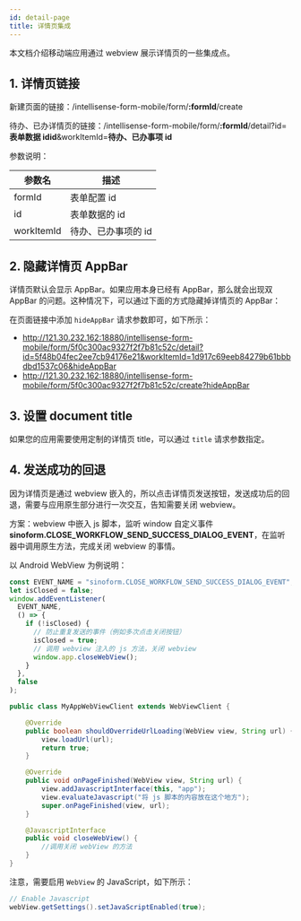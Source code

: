 ```yaml
---
id: detail-page
title: 详情页集成
---
```


本文档介绍移动端应用通过 webview 展示详情页的一些集成点。

## 1. 详情页链接

新建页面的链接：/intellisense-form-mobile/form/**:formId**/create

待办、已办详情页的链接：/intellisense-form-mobile/form/**:formId**/detail?id=**表单数据 idid**&workItemId=**待办、已办事项 id**

参数说明：

| 参数名     | 描述                |
| ---------- | ------------------- |
| formId     | 表单配置 id         |
| id         | 表单数据的 id       |
| workItemId | 待办、已办事项的 id |

## 2. 隐藏详情页 AppBar

详情页默认会显示 AppBar。如果应用本身已经有 AppBar，那么就会出现双 AppBar 的问题。这种情况下，可以通过下面的方式隐藏掉详情页的 AppBar：

在页面链接中添加 `hideAppBar` 请求参数即可，如下所示：

- http://121.30.232.162:18880/intellisense-form-mobile/form/5f0c300ac9327f2f7b81c52c/detail?id=5f48b04fec2ee7cb94176e21&workItemId=1d917c69eeb84279b61bbbdbd1537c06&hideAppBar
- http://121.30.232.162:18880/intellisense-form-mobile/form/5f0c300ac9327f2f7b81c52c/create?hideAppBar

## 3. 设置 document title

如果您的应用需要使用定制的详情页 title，可以通过 `title` 请求参数指定。

## 4. 发送成功的回退

因为详情页是通过 webview 嵌入的，所以点击详情页发送按钮，发送成功后的回退，需要与应用原生部分进行一次交互，告知需要关闭 webview。

方案：webview 中嵌入 js 脚本，监听 window 自定义事件 **sinoform.CLOSE_WORKFLOW_SEND_SUCCESS_DIALOG_EVENT**，在监听器中调用原生方法，完成关闭 webview 的事情。

以 Android WebView 为例说明：

```javascript title="js 脚本"
const EVENT_NAME = "sinoform.CLOSE_WORKFLOW_SEND_SUCCESS_DIALOG_EVENT";
let isClosed = false;
window.addEventListener(
  EVENT_NAME,
  () => {
    if (!isClosed) {
      // 防止重复发送的事件（例如多次点击关闭按钮）
      isClosed = true;
      // 调用 webview 注入的 js 方法，关闭 webview
      window.app.closeWebView();
    }
  },
  false
);
```

```java title="android 原生应用部分"
public class MyAppWebViewClient extends WebViewClient {

    @Override
    public boolean shouldOverrideUrlLoading(WebView view, String url) {
        view.loadUrl(url);
        return true;
    }

    @Override
    public void onPageFinished(WebView view, String url) {
        view.addJavascriptInterface(this, "app");
        view.evaluateJavascript("将 js 脚本的内容放在这个地方");
        super.onPageFinished(view, url);
    }

    @JavascriptInterface
    public void closeWebView() {
        //调用关闭 webView 的方法
    }
}
```

注意，需要启用 `WebView` 的 JavaScript，如下所示：

```java
// Enable Javascript
webView.getSettings().setJavaScriptEnabled(true);
```
